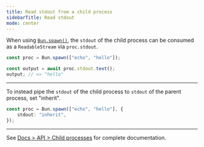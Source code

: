 ```yaml
---
title: Read stdout from a child process
sidebarTitle: Read stdout
mode: center
---
```


When using [`Bun.spawn()`](https://bun.com/docs/api/spawn), the `stdout` of the child process can be consumed as a `ReadableStream` via `proc.stdout`.

```ts
const proc = Bun.spawn(["echo", "hello"]);

const output = await proc.stdout.text();
output; // => "hello"
```

---

To instead pipe the `stdout` of the child process to `stdout` of the parent process, set "inherit".

```ts
const proc = Bun.spawn(["echo", "hello"], {
	stdout: "inherit",
});
```

---

See [Docs > API > Child processes](https://bun.com/docs/api/spawn) for complete documentation.
